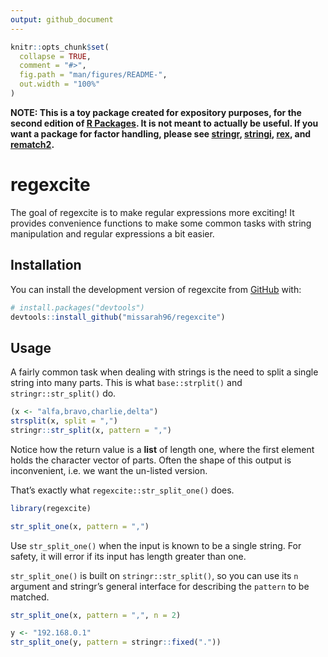 ```yaml
---
output: github_document
---
```


<!-- README.md is generated from README.Rmd. Please edit that file -->

```r
knitr::opts_chunk$set(
  collapse = TRUE,
  comment = "#>",
  fig.path = "man/figures/README-",
  out.width = "100%"
)
```

**NOTE: This is a toy package created for expository purposes, for the second edition of [R Packages](https://r-pkgs.org). It is not meant to actually be useful. If you want a package for factor handling, please see [stringr](https://stringr.tidyverse.org), [stringi](https://stringi.gagolewski.com/),
[rex](https://cran.r-project.org/package=rex), and
[rematch2](https://cran.r-project.org/package=rematch2).**

# regexcite

<!-- badges: start -->
<!-- badges: end -->

The goal of regexcite is to make regular expressions more exciting!
It provides convenience functions to make some common tasks with string manipulation and regular expressions a bit easier.

## Installation

You can install the development version of regexcite from [GitHub](https://github.com/) with:
      
``` r
# install.packages("devtools")
devtools::install_github("missarah96/regexcite")
```

## Usage

A fairly common task when dealing with strings is the need to split a single string into many parts.
This is what `base::strplit()` and `stringr::str_split()` do.

```r
(x <- "alfa,bravo,charlie,delta")
strsplit(x, split = ",")
stringr::str_split(x, pattern = ",")
```

Notice how the return value is a **list** of length one, where the first element holds the character vector of parts.
Often the shape of this output is inconvenient, i.e. we want the un-listed version.

That's exactly what `regexcite::str_split_one()` does.

```r
library(regexcite)

str_split_one(x, pattern = ",")
```

Use `str_split_one()` when the input is known to be a single string.
For safety, it will error if its input has length greater than one.

`str_split_one()` is built on `stringr::str_split()`, so you can use its `n` argument and stringr's general interface for describing the `pattern` to be matched.

```r
str_split_one(x, pattern = ",", n = 2)

y <- "192.168.0.1"
str_split_one(y, pattern = stringr::fixed("."))
```
